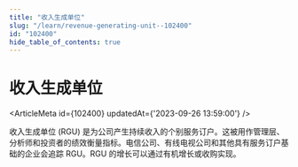 ```yaml
---
title: "收入生成单位"
slug: "/learn/revenue-generating-unit--102400"
id: "102400"
hide_table_of_contents: true
---
```



# 收入生成单位

<ArticleMeta id={102400} updatedAt={'2023-09-26 13:59:00'} />
<div className='border-solid border-b border-t-0 my-4 border-[var(--ifm-color-gray-300)]' />

收入生成单位 (RGU) 是为公司产生持续收入的个别服务订户。这被用作管理层、分析师和投资者的绩效衡量指标。电信公司、有线电视公司和其他具有服务订户基础的企业会追踪 RGU。RGU 的增长可以通过有机增长或收购实现。
